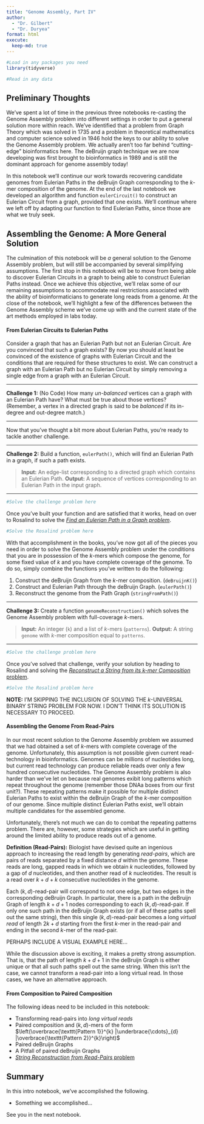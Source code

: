 ```yaml
---
title: "Genome Assembly, Part IV"
author: 
  - "Dr. Gilbert" 
  - "Dr. Duryea"
format: html
execute:
  keep-md: true
---
```


```r
#Load in any packages you need
library(tidyverse)

#Read in any data

```

## Preliminary Thoughts

We've spent a lot of time in the previous three notebooks re-casting the Genome Assembly problem into different settings in order to put a general solution more within reach. We've identified that a problem from Graph Theory which was solved in 1735 and a problem in theoretical mathematics and computer science solved in 1946 hold the keys to our ability to solve the Genome Assembly problem. We actually aren't too far behind "cutting-edge" bioinformatics here. The deBruijn graph technique we are now developing was first brought to bioinformatics in 1989 and is still the dominant approach for genome assembly today!

In this notebook we'll continue our work towards recovering candidate genomes from Eulerian Paths in the deBruijn Graph corresponding to the $k$-mer composition of the genome. At the end of the last notebook we developed an algorithm and function `eulerCircuit()` to construct an Eulerian Circuit from a graph, provided that one exists. We'll continue where we left off by adapting our function to find Eulerian Paths, since those are what we truly seek.

## Assembling the Genome: A More General Solution

The culmination of this notebook will be *a* general solution to the Genome Assembly problem, but will still be accompanied by several simplifying assumptions. The first stop in this notebook will be to move from being able to discover Eulerian Circuits in a graph to being able to construct Eulerian Paths instead. Once we achieve this objective, we'll relax some of our remaining assumptions to accommodate real restrictions associated with the ability of bioinformaticians to generate long reads from a genome. At the close of the notebook, we'll highlight a few of the differences between the Genome Assembly scheme we've come up with and the current state of the art methods employed in labs today.

#### From Eulerian Circuits to Eulerian Paths

Consider a graph that has an Eulerian Path but not an Eulerian Circuit. Are you convinced that such a graph exists? By now you should at least be convinced of the existence of graphs with Eulerian Circuit and the conditions that are required for these structures to exist. We can construct a graph with an Eulerian Path but no Eulerian Circuit by simply removing a single edge from a graph with an Eulerian Circuit. 

***

**Challenge 1:** (No Code) How many *un-balanced* vertices can a graph with an Eulerian Path have? What must be true about those vertices? (Remember, a vertex in a directed graph is said to be *balanced* if its in-degree and out-degree match.)

***

Now that you've thought a bit more about Eulerian Paths, you're ready to tackle another challenge.

***

**Challenge 2:** Build a function, `eulerPath()`, which will find an Eulerian Path in a graph, if such a path exists.  

> **Input:** An edge-list corresponding to a directed graph which contains an Eulerian Path.
> **Output:** A sequence of vertices corresponding to an Eulerian Path in the input graph.

***

```r
#Solve the challenge problem here

```

Once you've built your function and are satisfied that it works, head on over to Rosalind to solve the [*Find an Eulerian Path in a Graph problem*](https://rosalind.info/problems/ba3g/).

```r
#Solve the Rosalind problem here

```

With that accomplishment in the books, you've now got all of the pieces you need in order to solve the Genome Assembly problem under the conditions that you are in possession of the $k$-mers which compose the genome, for some fixed value of $k$ and you have complete coverage of the genome. To do so, simply combine the functions you've written to do the following:

1. Construct the deBruijn Graph from the $k$-mer composition. (`deBruijnK()`)
2. Construct and Eulerian Path through the deBruijn Graph. (`eulerPath()`)
3. Reconstruct the genome from the Path Graph (`stringFromPath()`)

***

**Challenge 3:** Create a function `genomeReconstruction()` which solves the Genome Assembly problem with full-coverage $k$-mers.  

> **Input:** An integer (`k`) and a list of $k$-mers (`patterns`).
> **Output:** A string `genome` with $k$-mer composition equal to `patterns`.

***

```r
#Solve the challenge problem here

```

Once you've solved that challenge, verify your solution by heading to Rosalind and solving the [*Reconstruct a String from its $k$-mer Composition* problem](https://rosalind.info/problems/ba3h/).

```r
#Solve the Rosalind problem here

```

**NOTE:** I'M SKIPPING THE INCLUSION OF SOLVING THE $k$-UNIVERSAL BINARY STRING PROBLEM FOR NOW. I DON'T THINK ITS SOLUTION IS NECESSARY TO PROCEED.

#### Assembling the Genome From Read-Pairs

In our most recent solution to the Genome Assembly problem we assumed that we had obtained a set of $k$-mers with complete coverage of the genome. Unfortunately, this assumption is not possible given current read-technology in bioinformatics. Genomes can be millions of nucleotides long, but current read technology can produce reliable reads over only a few hundred consecutive nucleotides. The Genome Assembly problem is also harder than we've let on because real genomes exibit long patterns which repeat throughout the genome (remember those DNAa boxes from our first unit?). These repeating patterns make it possible for multiple distinct Eulerian Paths to exist within the deBruijn Graph of the $k$-mer composition of our genome. Since multiple distinct Eulerian Paths exist, we'll obtain multiple candidates for the assembled genome.

Unfortunately, there's not much we can do to combat the repeating patterns problem. There are, however, some strategies which are useful in getting around the limited ability to produce reads out of a genome.

**Definition (Read-Pairs):** Biologist have devised quite an ingenious approach to increasing the read length by generating *read-pairs*, which are pairs of reads separated by a fixed distance $d$ within the genome. These reads are long, gapped reads in which we obtain $k$ nucleotides, followed by a gap of $d$ nucleotides, and then another read of $k$ nucleotides. The result is a read over $k + d + k$ consecutive nucleotides in the genome.

Each $\left(k, d\right)$-read-pair will correspond to not one edge, but two edges in the corresponding deBruijn Graph. In particular, there is a path in the deBruijn Graph of length $k + d + 1$ nodes corresponding to each $\left(k, d\right)$-read-pair. If only one such path in the deBruijn Graph exists (or if all of these paths spell out the same string), then this single $\left(k, d\right)$-read-pair becomes a long *virtual read* of length $2k + d$ starting from the first $k$-mer in the read-pair and ending in the second $k$-mer of the read-pair.

PERHAPS INCLUDE A VISUAL EXAMPLE HERE...

While the discussion above is exciting, it makes a pretty strong assumption. That is, that the path of length $k + d + 1$ in the deBruijn Graph is either unique or that all such paths spell out the same string. When this isn't the case, we cannot transform a read-pair into a long virtual read. In those cases, we have an alternative approach.

#### From Composition to Paired Composition



The following ideas need to be included in this notebook:

+ Transforming read-pairs into *long virtual reads*
+ Paired composition and $\left(k, d\right)$-mers of the form $\left(\overbrace{\texttt{Pattern 1}}^{k} |\underbrace{\cdots}_{d} |\overbrace{\texttt{Pattern 2}}^{k}\right)$
+ Paired deBruijn Graphs
+ A Pitfall of paired deBruijn Graphs
+ [*String Reconstruction from Read-Pairs* problem](https://rosalind.info/problems/ba3j/)





## Summary

In this intro notebook, we've accomplished the following.  

+ Something we accomplished...

See you in the next notebook.